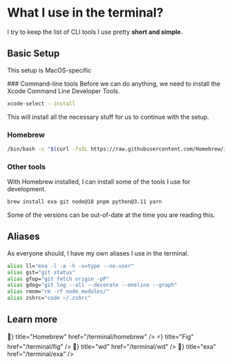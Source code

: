 
# What I use in the terminal?

I try to keep the list of CLI tools I use pretty **short and simple**.

## Basic Setup

<Callout type="info">This setup is MacOS-specific</Callout>

<Steps>
### Command-line tools
Before we can do anything, we need to install the Xcode Command Line Developer Tools.

```bash copy
xcode-select --install
```

This will install all the necessary stuff for us to continue with the setup.

### Homebrew

```bash copy
/bin/bash -c "$(curl -fsSL https://raw.githubusercontent.com/Homebrew/install/HEAD/install.sh)"
```

### Other tools

With Homebrew installed, I can install some of the tools I use for development.

```bash
brew install exa git node@18 pnpm python@3.11 yarn
```

<Callout type="warning">
  Some of the versions can be out-of-date at the time you are reading this.
</Callout>

</Steps>

## Aliases

As everyone should, I have my own aliases I use in the terminal.

```bash filename=".zshrc" copy
alias ll="exa -l -a -h -s=type --no-user"
alias gst="git status"
alias gfop="git fetch origin -pP"
alias gdog="git log --all --decorate --oneline --graph"
alias rmnm="rm -rf node_modules/"
alias zshrc="code ~/.zshrc"
```

## Learn more

<Cards>
  <Card icon={<span>🍺</span>} title="Homebrew" href="/terminal/homebrew" />
  <Card icon={<span>⚡️</span>} title="Fig" href="/terminal/fig" />
  <Card icon={<span>📍</span>} title="wd" href="/terminal/wd" />
  <Card icon={<span>🎨</span>} title="exa" href="/terminal/exa" />
</Cards>

